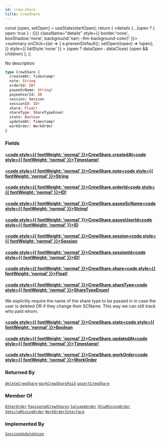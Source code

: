 ```yaml
---
id: crew-share
title: CrewShare
---
```









  const [open, setOpen] = useState(startOpen);
  return (
    <details {...(open ? { open: true } : {})} className="details" style={{ border:'none', boxShadow:'none', background:'var(--ifm-background-color)' }}>
      <summary
        onClick={(e) => {
          e.preventDefault();
          setOpen((open) => !open);
        }}
        style={{ listStyle:'none' }}
      >
      {open ? dataOpen : dataClose}
      </summary>
      {open && children}
    </details>
  );
};








No description


```graphql
type CrewShare {
  createdAt: Timestamp!
  note: String
  orderId: ID!
  payeeScName: String!
  payeeUserId: ID
  session: Session
  sessionId: ID!
  share: Float!
  shareType: ShareTypeEnum!
  state: Boolean
  updatedAt: Timestamp!
  workOrder: WorkOrder
}
```




### Fields

#### [<code style={{ fontWeight: 'normal' }}>CrewShare.<b>createdAt</b></code>](#)<Bullet />[<code style={{ fontWeight: 'normal' }}><b>Timestamp!</b></code>](/api/types/scalars/timestamp.mdx) <Badge class="badge badge--secondary badge--non_null" text="non-null"/> <Badge class="badge badge--secondary " text="scalar"/> 



#### [<code style={{ fontWeight: 'normal' }}>CrewShare.<b>note</b></code>](#)<Bullet />[<code style={{ fontWeight: 'normal' }}><b>String</b></code>](/api/types/scalars/string.mdx) <Badge class="badge badge--secondary " text="scalar"/> 



#### [<code style={{ fontWeight: 'normal' }}>CrewShare.<b>orderId</b></code>](#)<Bullet />[<code style={{ fontWeight: 'normal' }}><b>ID!</b></code>](/api/types/scalars/id.mdx) <Badge class="badge badge--secondary badge--non_null" text="non-null"/> <Badge class="badge badge--secondary " text="scalar"/> 



#### [<code style={{ fontWeight: 'normal' }}>CrewShare.<b>payeeScName</b></code>](#)<Bullet />[<code style={{ fontWeight: 'normal' }}><b>String!</b></code>](/api/types/scalars/string.mdx) <Badge class="badge badge--secondary badge--non_null" text="non-null"/> <Badge class="badge badge--secondary " text="scalar"/> 



#### [<code style={{ fontWeight: 'normal' }}>CrewShare.<b>payeeUserId</b></code>](#)<Bullet />[<code style={{ fontWeight: 'normal' }}><b>ID</b></code>](/api/types/scalars/id.mdx) <Badge class="badge badge--secondary " text="scalar"/> 



#### [<code style={{ fontWeight: 'normal' }}>CrewShare.<b>session</b></code>](#)<Bullet />[<code style={{ fontWeight: 'normal' }}><b>Session</b></code>](/api/types/objects/session.mdx) <Badge class="badge badge--secondary " text="object"/> 



#### [<code style={{ fontWeight: 'normal' }}>CrewShare.<b>sessionId</b></code>](#)<Bullet />[<code style={{ fontWeight: 'normal' }}><b>ID!</b></code>](/api/types/scalars/id.mdx) <Badge class="badge badge--secondary badge--non_null" text="non-null"/> <Badge class="badge badge--secondary " text="scalar"/> 



#### [<code style={{ fontWeight: 'normal' }}>CrewShare.<b>share</b></code>](#)<Bullet />[<code style={{ fontWeight: 'normal' }}><b>Float!</b></code>](/api/types/scalars/float.mdx) <Badge class="badge badge--secondary badge--non_null" text="non-null"/> <Badge class="badge badge--secondary " text="scalar"/> 



#### [<code style={{ fontWeight: 'normal' }}>CrewShare.<b>shareType</b></code>](#)<Bullet />[<code style={{ fontWeight: 'normal' }}><b>ShareTypeEnum!</b></code>](/api/types/enums/share-type-enum.mdx) <Badge class="badge badge--secondary badge--non_null" text="non-null"/> <Badge class="badge badge--secondary " text="enum"/> 
We explicitly require the name of the share type to be passed in in case the user is deleted OR
if they change their SCName. This way we can still track who paid whom.


#### [<code style={{ fontWeight: 'normal' }}>CrewShare.<b>state</b></code>](#)<Bullet />[<code style={{ fontWeight: 'normal' }}><b>Boolean</b></code>](/api/types/scalars/boolean.mdx) <Badge class="badge badge--secondary " text="scalar"/> 



#### [<code style={{ fontWeight: 'normal' }}>CrewShare.<b>updatedAt</b></code>](#)<Bullet />[<code style={{ fontWeight: 'normal' }}><b>Timestamp!</b></code>](/api/types/scalars/timestamp.mdx) <Badge class="badge badge--secondary badge--non_null" text="non-null"/> <Badge class="badge badge--secondary " text="scalar"/> 



#### [<code style={{ fontWeight: 'normal' }}>CrewShare.<b>workOrder</b></code>](#)<Bullet />[<code style={{ fontWeight: 'normal' }}><b>WorkOrder</b></code>](/api/types/unions/work-order.mdx) <Badge class="badge badge--secondary " text="union"/> 







### Returned By

[`deleteCrewShare`](/api/operations/mutations/delete-crew-share.mdx)  <Badge class="badge badge--secondary badge--relation" text="mutation"/><Bullet />[`markCrewSharePaid`](/api/operations/mutations/mark-crew-share-paid.mdx)  <Badge class="badge badge--secondary badge--relation" text="mutation"/><Bullet />[`upsertCrewShare`](/api/operations/mutations/upsert-crew-share.mdx)  <Badge class="badge badge--secondary badge--relation" text="mutation"/>

### Member Of

[`OtherOrder`](/api/types/objects/other-order.mdx)  <Badge class="badge badge--secondary badge--relation" text="object"/><Bullet />[`PaginatedCrewShares`](/api/types/objects/paginated-crew-shares.mdx)  <Badge class="badge badge--secondary badge--relation" text="object"/><Bullet />[`SalvageOrder`](/api/types/objects/salvage-order.mdx)  <Badge class="badge badge--secondary badge--relation" text="object"/><Bullet />[`ShipMiningOrder`](/api/types/objects/ship-mining-order.mdx)  <Badge class="badge badge--secondary badge--relation" text="object"/><Bullet />[`VehicleMiningOrder`](/api/types/objects/vehicle-mining-order.mdx)  <Badge class="badge badge--secondary badge--relation" text="object"/><Bullet />[`WorkOrderInterface`](/api/types/interfaces/work-order-interface.mdx)  <Badge class="badge badge--secondary badge--relation" text="interface"/>

### Implemented By

[`SessionUpdateUnion`](/api/types/unions/session-update-union.mdx)  <Badge class="badge badge--secondary badge--relation" text="union"/>